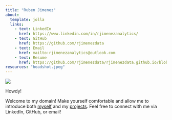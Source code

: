 ```yaml
---
title: "Ruben Jimenez"
about:
  template: jolla
  links:
    - text: LinkedIn
      href: https://www.linkedin.com/in/rjimenezanalytics/
    - text: GitHub
      href: https://github.com/rjimenezdata
    - text: Email
      href: mailto:rjimenezanalytics@outlook.com
    - text: Resume
      href: https://github.com/rjimenezdata/rjimenezdata.github.io/blob/2b2efb7e5a7f3157e9c703e006e9c2cdaff512a7/Spring23Resume.pdf
resources: "headshot.jpeg"
---
```


![]("https://github.com/rjimenezdata/rjimenezdata.github.io/blob/8cf3e72ccfd3c7ad90cf324fce770876fe845cb3/docs/headshot.jpeg")

Howdy!

Welcome to my domain! Make yourself comfortable and allow me to introduce both [myself](about.qmd) and my [projects](projects.qmd). Feel free to connect with me via LinkedIn, GitHub, or email!
